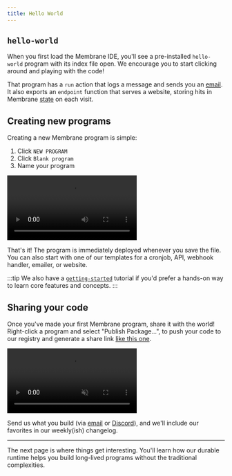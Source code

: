 ```yaml
---
title: Hello World
---
```



## `hello-world`

When you first load the Membrane IDE, you'll see a pre-installed `hello-world` program with its index file open. We encourage you to start clicking around and playing with the code!

That program has a `run` action that logs a message and sends you an [email](/features/email). It also exports an `endpoint` function that serves a website, storing hits in Membrane [state](/features/state) on each visit.

## Creating new programs

Creating a new Membrane program is simple:

<Steps>

1. Click `NEW PROGRAM`
2. Click `Blank program`
3. Name your program

</Steps>

<video src="/cloud-assets/blank-program.mp4" controls autoplay></video>

That's it! The program is immediately deployed whenever you save the file. You can also start with one of our templates for a cronjob, API, webhook handler, emailer, or website.

:::tip
We also have a [`getting-started`](https://www.membrane.io/share/membrane/getting-started) tutorial if you'd prefer a hands-on way to learn core features and concepts.
:::

## Sharing your code

Once you've made your first Membrane program, share it with the world! Right-click a program and select "Publish Package...", to push your code to our registry and generate a share link [like this one](https://www.membrane.io/share/iamseeley/ml-test).

<video src="/cloud-assets/publish-package.mp4" muted autoplay controls></video>

Send us what you build (via [email](mailto:contact@membrane.io) or [Discord](https://discord.gg/4RHyJDV8kj)), and we'll include our favorites in our weekly(ish) changelog.

---

The next page is where things get interesting. You'll learn how our durable runtime helps you build long-lived programs without the traditional complexities.
